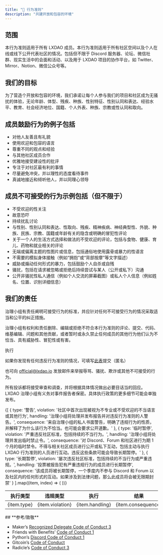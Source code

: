```yaml
---
title: "📘 行为准则"
description: "共建开放和包容的环境"
---
```


## **范围**

本行为准则适用于所有 LXDAO 成员。本行为准则适用于所有社区空间以及个人在线或线下公开代表社区的情况。包括但不限于 Discord 服务器、论坛、微信社群、现实生活中的会面和活动、以及用于 LXDAO 项目的协作平台，如 Twitter、Mirror、Notion、微信公众号等。

## **我们的目标**

为了营造个开放和包容的环境，我们承诺让每个人参与我们的项目和社区成为无骚扰的体验，无论年龄、体型、残疾、种族、性别特征、性别认同和表达、经验水平、教育、社会经济地位、国籍、个人外表、种族、宗教或性认同和取向。

## **成员鼓励行为的例子包括**

- 对他人友善且有礼貌
- 使用欢迎和包容的语言
- 尊重不同的观点和经验
- 与其他社区成员合作
- 优雅地接受建设性的批评
- 专注于对社区最有利的事情
- 尽量避免冲突，并以理性的态度看待事件
- 真诚地接近和倾听他人，并以同理心领导

## **成员不可接受的行为示例包括（但不限于）**

- 不受欢迎的性关注
- 故意恐吓
- 持续扰乱讨论
- 与性别、性别认同和表达、性取向、残疾、精神疾病、神经典型性、外貌、种族、民族、宗教、国籍或年龄有关的隐含或明确的冒犯性评论
- 关于一个人的生活方式选择和做法的不受欢迎的评论，包括与食物、健康、育儿、药物和就业相关的评论
- 无端或偏离主题的性图片或信息，包括通俗地使用露骨或暴力的性语言
- 不需要的模拟身体接触（例如“拥抱”或“背部按摩”等文字描述）
- 威胁或煽动任何形式的暴力，包括鼓励个人自杀或自残
- 骚扰，包括在请求被忽略或拒绝后持续尝试与某人（公开或私下）沟通
- 公开非骚扰性私人通信（例如个人交流的屏幕截图）或私人个人信息（例如姓名、位置、识别详细信息）

## **我们的责任**

治理小组有责任阐明可接受行为的标准，并应针对任何不可接受行为的情况采取适当和公平的纠正措施。

治理小组有权利和责任删除、编辑或拒绝不符合本行为准则的评论、提交、代码、维基编辑、问题和其他贡献，或者暂时或永久禁止任何成员的其他行为他们认为不恰当、具有威胁性、冒犯性或有害。

执行

如果你发现有任何违反行为准则的情况，可填写[此表](https://tally.so/r/nWE4Ee)提交（匿名）

也可向 [official@lxdao.io](mailto:official@lxdao.io) 发放邮件来举报辱骂、骚扰、欺诈或其他不可接受的行为。

所有投诉都将接受审查和调查，并将根据具体情况做出必要目话当的回应。LXDAO 治理小组有义务对事件报告者保密。具体执行政策的更多细节可能会单独发布。


<table style={{ width: '100%',textAlign:'left' }}>
  <thead style={{ backgroundColor: '#c4c4c42e',width:'100%'}}>
    <tr>
      <th width={'12%'} style={{padding:'10px' }}>执行类型</th>
      <th width={'20%'} style={{padding:'10px' }}>违规类型</th>
      <th width={'20%'} style={{padding:'10px' }}>执行</th>
      <th width={'40%'} style={{padding:'10px' }}>结果</th>
    </tr>
  </thead>
  <tbody>
   {[
    {
        type: '警告',
        violation: '社区中首次出现被视为不专业或不受欢迎的不当语言或其他行为',
        handling: '治理小组将处理并发布报告并对违反行为准则的人警告。',
        consequence: '来自治理小组的私人书面警告，明确了违规行为的性质，并解释了为什么该行为不恰当。也可能会要求公开道歉。'
    },
    {
        type: '临时暂停',
        violation: '严重违反社区标准，包括持续的不当行为。',
        handling: '治理小组将处理并发出临时禁止令。',
        consequence: '对 Discord、Forum 和社区进行为期 1 个月的临时禁令。不得与相关社区成员进行公开或私下互动，包括主动与执行 LXDAO 行为准则的人员进行互动。违反这些条款可能会导致长期暂停。'
    },
    {
        type: '长期暂停',
        violation: '屡次违反社区标准，包括持续的不当行为或严重违规。',
        handling: '投票被报告犯有严重违规行为的成员进行长期暂停',
        consequence: '该成员将被长期暂停，一个季度内不参与 Discord 和 Forum 以及社区内的任何形式的互动。如果涉及到法律问题，那么此成员将会被无限期封禁'
    }
].map((item, index) => (
        <tr key={index}>
            <td style={{padding:'10px'}}>{item.type}</td>
            <td style={{padding:'10px'}}>{item.violation}</td>
            <td style={{padding:'10px'}}>{item.handling}</td>
            <td style={{padding:'10px'}}>{item.consequence}</td>
        </tr>
    ))}
  </tbody>
</table>
## **参考/致敬**

- Maker’s [Recognized Delegate Code of Conduct 3](https://forum.makerdao.com/t/recognised-delegate-code-of-conduct/9384)
- Friends with Benefits’ [Code of Conduct 1](https://github.com/friends-with-benefits/codeofconduct/blob/main/code.md)
- Python’s [Discord Code of Conduct 1](https://pythondiscord.com/pages/code-of-conduct/)
- Gitcoin’s [Code of Conduct](https://support.gitcoin.co/gitcoin-knowledge-base/gitcoin-policy/code-of-conduct)
- Radicle’s [Code of Conduct 3](https://radicle.community/t/updating-our-code-of-conduct/2667)